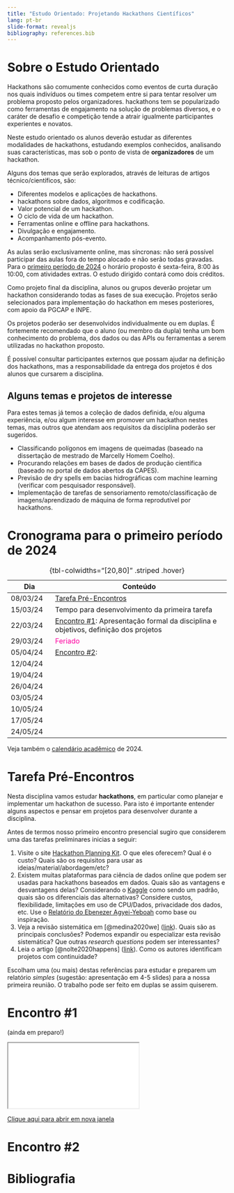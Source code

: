 ```yaml
---
title: "Estudo Orientado: Projetando Hackathons Científicos"
lang: pt-br
slide-format: revealjs
bibliography: references.bib
---
```


# Sobre o Estudo Orientado

Hackathons são comumente conhecidos como eventos de curta duração nos quais indivíduos ou times competem entre si para tentar resolver um problema proposto pelos organizadores. hackathons tem se popularizado como ferramentas de engajamento na solução de problemas diversos, e o caráter de desafio e competição tende a atrair igualmente participantes experientes e novatos.

Neste estudo orientado os alunos deverão estudar as diferentes modalidades de hackathons, estudando exemplos conhecidos, analisando suas características, mas sob o ponto de vista de **organizadores** de um hackathon.

Alguns dos temas que serão explorados, através de leituras de artigos técnico/científicos, são:

-   Diferentes modelos e aplicações de hackathons.
-   hackathons sobre dados, algoritmos e codificação.
-   Valor potencial de um hackathon.
-   O ciclo de vida de um hackathon.
-   Ferramentas online e offline para hackathons.
-   Divulgação e engajamento.
-   Acompanhamento pós-evento.

As aulas serão exclusivamente online, mas síncronas: não será possível participar das aulas fora do tempo alocado e não serão todas gravadas. Para o [primeiro período de 2024](https://www.gov.br/inpe/pt-br/area-conhecimento/posgraduacao/calendario-academico) o horário proposto é sexta-feira, 8:00 às 10:00, com atividades extras. O estudo dirigido contará como dois créditos.

Como projeto final da disciplina, alunos ou grupos deverão projetar um hackathon considerando todas as fases de sua execução. Projetos serão selecionados para implementação do hackathon em meses posteriores, com apoio da PGCAP e INPE.

Os projetos poderão ser desenvolvidos individualmente ou em duplas. É fortemente recomendado que o aluno (ou membro da dupla) tenha um bom conhecimento do problema, dos dados ou das APIs ou ferramentas a serem utilizadas no hackathon proposto.

É possível consultar participantes externos que possam ajudar na definição dos hackathons, mas a responsabilidade da entrega dos projetos é dos alunos que cursarem a disciplina.

## Alguns temas e projetos de interesse

Para estes temas já temos a coleção de dados definida, e/ou alguma experiência, e/ou algum interesse em promover um hackathon nestes temas, mas outros que atendam aos requisitos da disciplina poderão ser sugeridos. 

- Classificando polígonos em imagens de queimadas (baseado na dissertação de mestrado de Marcelly Homem Coelho). 
- Procurando relações em bases de dados de produção científica (baseado no portal de dados abertos da CAPES). 
- Previsão de dry spells em bacias hidrográficas com machine learning (verificar com pesquisador responsável). 
- Implementação de tarefas de sensoriamento remoto/classificação de imagens/aprendizado de máquina de forma reprodutível por hackathons.

# Cronograma para o primeiro período de 2024

| Dia      | Conteúdo                                                                             |
|---------------|---------------------------------------------------------|
| 08/03/24 | [Tarefa Pré-Encontros]                                                               |
| 15/03/24 | Tempo para desenvolvimento da primeira tarefa                                        |
| 22/03/24 | [Encontro #1]: Apresentação formal da disciplina e objetivos, definição dos projetos |
| 29/03/24 | [Feriado]{style="color:#ff00A0"}                                                     |
| 05/04/24 | [Encontro #2]:                                                                       |
| 12/04/24 |                                                                                      |
| 19/04/24 |                                                                                      |
| 26/04/24 |                                                                                      |
| 03/05/24 |                                                                                      |
| 10/05/24 |                                                                                      |
| 17/05/24 |                                                                                      |
| 24/05/24 |                                                                                      |

: {tbl-colwidths="\[20,80\]" .striped .hover}

Veja também o [calendário acadêmico](https://www.gov.br/inpe/pt-br/area-conhecimento/posgraduacao/calendario-academico) de 2024.

# Tarefa Pré-Encontros

Nesta disciplina vamos estudar **hackathons**, em particular como planejar e implementar um hackathon de sucesso. Para isto é importante entender alguns aspectos e pensar em projetos para desenvolver durante a disciplina.

Antes de termos nosso primeiro encontro presencial sugiro que considerem uma das tarefas preliminares inicias a seguir:

1. Visite o site [Hackathon Planning Kit](https://hackathon-planning-kit.org/). O que eles oferecem? Qual é o custo? Quais são os requisitos para usar as ideias/material/abordagem/etc? 
2. Existem muitas plataformas para ciência de dados online que podem ser usadas para hackathons baseados em dados. Quais são as vantagens e desvantagens delas? Considerando o [Kaggle](https://www.kaggle.com/) como sendo um padrão, quais são os diferenciais das alternativas? Considere custos, flexibilidade, limitações em uso de CPU/Dados, privacidade dos dados, etc.
Use o [Relatório do Ebenezer Agyei-Yeboah](Resources/RelatórioPCI.pdf) como base ou inspiração.
3.  Veja a revisão sistemática em [@medina2020we] ([link](Resources/Medina2020.pdf)). Quais são as principais conclusões? Podemos expandir ou especializar esta revisão sistemática? Que outras *research questions* podem ser interessantes?
4. Leia o artigo [@nolte2020happens] ([link](Resources/Nolte2020.pdf)). Como os autores identificam projetos com continuidade? 

Escolham uma (ou mais) destas referências para estudar e preparem um relatório *simples* (sugestão: apresentação em 4-5 slides) para a nossa primeira reunião. O trabalho pode ser feito em duplas se assim quiserem.

<!--
 Veja o video [Mini-curso: Bibliometria na prática com R e Bibliometrix](https://youtu.be/2XKsq_y9z_M)\] por Clayton Martins Pereira, que ensina como fazer uma análise bibliométrica a partir de palavras-chaves. 
 -->

# Encontro #1

(ainda em preparo!)

```{=html}
<iframe class="slide-deck" src="Hackathons-Aula01/"></iframe>
```
[Clique aqui para abrir em nova janela](Hackathons-Aula01/){target="_blank"}

# Encontro #2

# Bibliografia
